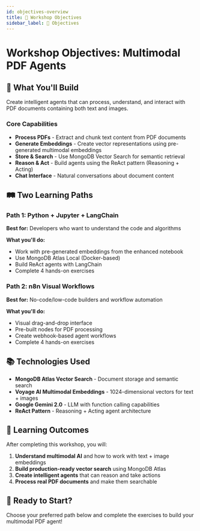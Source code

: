 ```yaml
---
id: objectives-overview
title: 🎯 Workshop Objectives
sidebar_label: 🎯 Objectives
---
```


# Workshop Objectives: Multimodal PDF Agents

## 🎯 What You'll Build

Create intelligent agents that can process, understand, and interact with PDF documents containing both text and images.

### Core Capabilities
- **Process PDFs** - Extract and chunk text content from PDF documents
- **Generate Embeddings** - Create vector representations using pre-generated multimodal embeddings
- **Store & Search** - Use MongoDB Vector Search for semantic retrieval
- **Reason & Act** - Build agents using the ReAct pattern (Reasoning + Acting)
- **Chat Interface** - Natural conversations about document content

## 🛤️ Two Learning Paths

### Path 1: Python + Jupyter + LangChain
**Best for:** Developers who want to understand the code and algorithms

**What you'll do:**
- Work with pre-generated embeddings from the enhanced notebook
- Use MongoDB Atlas Local (Docker-based)
- Build ReAct agents with LangChain
- Complete 4 hands-on exercises

### Path 2: n8n Visual Workflows  
**Best for:** No-code/low-code builders and workflow automation

**What you'll do:**
- Visual drag-and-drop interface
- Pre-built nodes for PDF processing
- Create webhook-based agent workflows
- Complete 4 hands-on exercises

## 📚 Technologies Used

- **MongoDB Atlas Vector Search** - Document storage and semantic search
- **Voyage AI Multimodal Embeddings** - 1024-dimensional vectors for text + images
- **Google Gemini 2.0** - LLM with function calling capabilities
- **ReAct Pattern** - Reasoning + Acting agent architecture

## 🎯 Learning Outcomes

After completing this workshop, you will:

1. **Understand multimodal AI** and how to work with text + image embeddings
2. **Build production-ready vector search** using MongoDB Atlas
3. **Create intelligent agents** that can reason and take actions
4. **Process real PDF documents** and make them searchable

## 🚀 Ready to Start?

Choose your preferred path below and complete the exercises to build your multimodal PDF agent!